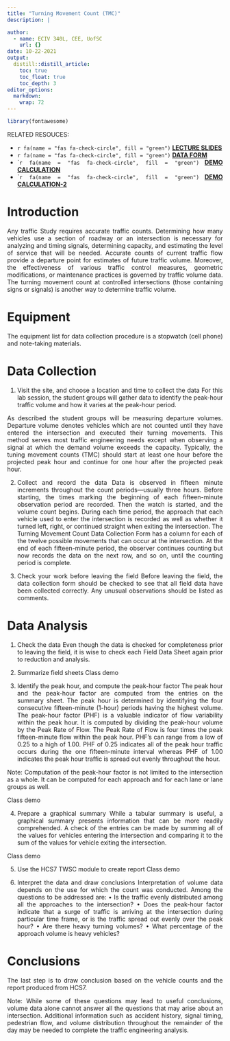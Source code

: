 ```yaml
---
title: "Turning Movement Count (TMC)"
description: |

author:
  - name: ECIV 340L, CEE, UofSC
    url: {}
date: 10-22-2021
output:
  distill::distill_article:
    toc: true
    toc_float: true
    toc_depth: 3
editor_options: 
  markdown: 
    wrap: 72
---
```


```{=html}
<style>
body {
text-align: justify}
</style>
```
```r
library(fontawesome)
```

RELATED RESOUCES:

-   `r fa(name = "fas fa-check-circle", fill = "green")` [**LECTURE
    SLIDES**](https://emailsc-my.sharepoint.com/:p:/g/personal/ahmedf_email_sc_edu/EXtCFYQJ4GRLn9_p5n4k3ZQBAx9EthgT5kYJkFwPh292iA?e=imDJ8O)
-   `r fa(name = "fas fa-check-circle", fill = "green")` [**DATA FORM**](https://emailsc-my.sharepoint.com/:b:/g/personal/ahmedf_email_sc_edu/EYi5ZStYdmpEpMWqIRxID-8BnerVjANjysGS2jnfwCsGPg?e=UJR3qM)
-   ``r fa(name = "fas fa-check-circle", fill = "green")` [**DEMO
    CALCULATION**](https://emailsc-my.sharepoint.com/:x:/g/personal/ahmedf_email_sc_edu/EZfzwW7fHHZLr88lyNo9LMMBFulv7yWZVSmzUM6Yy5FVYg?e=rRhrW2)
-   ``r fa(name = "fas fa-check-circle", fill = "green")` [**DEMO
    CALCULATION-2**](https://emailsc-my.sharepoint.com/:x:/g/personal/ahmedf_email_sc_edu/Ecx_4x50QRlFreQfdcB5Z18BeYpvmti1e7Hzns9Q98NUoQ?e=9N0Dyi)

# Introduction

Any traffic Study requires accurate traffic counts. Determining how many
vehicles use a section of roadway or an intersection is necessary for
analyzing and timing signals, determining capacity, and estimating the
level of service that will be needed. Accurate counts of current traffic
flow provide a departure point for estimates of future traffic volume.
Moreover, the effectiveness of various traffic control measures,
geometric modifications, or maintenance practices is governed by traffic
volume data. The turning movement count at controlled intersections
(those containing signs or signals) is another way to determine traffic
volume.

# Equipment

The equipment list for data collection procedure is a stopwatch (cell
phone) and note-taking materials.

# Data Collection

1.  Visit the site, and choose a location and time to collect the data
    For this lab session, the student groups will gather data to
    identify the peak-hour traffic volume and how it varies at the
    peak-hour period.

As described the student groups will be measuring departure volumes.
Departure volume denotes vehicles which are not counted until they have
entered the intersection and executed their turning movements. This
method serves most traffic engineering needs except when observing a
signal at which the demand volume exceeds the capacity. Typically, the
tuning movement counts (TMC) should start at least one hour before the
projected peak hour and continue for one hour after the projected peak
hour.

2.  Collect and record the data Data is observed in fifteen minute
    increments throughout the count periods---usually three hours.
    Before starting, the times marking the beginning of each
    fifteen-minute observation period are recorded. Then the watch is
    started, and the volume count begins. During each time period, the
    approach that each vehicle used to enter the intersection is
    recorded as well as whether it turned left, right, or continued
    straight when exiting the intersection. The Turning Movement Count
    Data Collection Form has a column for each of the twelve possible
    movements that can occur at the intersection. At the end of each
    fifteen-minute period, the observer continues counting but now
    records the data on the next row, and so on, until the counting
    period is complete.

3.  Check your work before leaving the field Before leaving the field,
    the data collection form should be checked to see that all field
    data have been collected correctly. Any unusual observations should
    be listed as comments.

# Data Analysis

1.  Check the data Even though the data is checked for completeness
    prior to leaving the field, it is wise to check each Field Data
    Sheet again prior to reduction and analysis.

2.  Summarize field sheets Class demo

3.  Identify the peak hour, and compute the peak-hour factor The peak
    hour and the peak-hour factor are computed from the entries on the
    summary sheet. The peak hour is determined by identifying the four
    consecutive fifteen-minute (1-hour) periods having the highest
    volume. The peak-hour factor (PHF) is a valuable indicator of flow
    variability within the peak hour. It is computed by dividing the
    peak-hour volume by the Peak Rate of Flow. The Peak Rate of Flow is
    four times the peak fifteen-minute flow within the peak hour. PHF's
    can range from a low of 0.25 to a high of 1.00. PHF of 0.25
    indicates all of the peak hour traffic occurs during the one
    fifteen-minute interval whereas PHF of 1.00 indicates the peak hour
    traffic is spread out evenly throughout the hour.

Note: Computation of the peak-hour factor is not limited to the
intersection as a whole. It can be computed for each approach and for
each lane or lane groups as well.

Class demo

4.  Prepare a graphical summary While a tabular summary is useful, a
    graphical summary presents information that can be more readily
    comprehended. A check of the entries can be made by summing all of
    the values for vehicles entering the intersection and comparing it
    to the sum of the values for vehicle exiting the intersection.

Class demo

5.  Use the HCS7 TWSC module to create report Class demo

6.  Interpret the data and draw conclusions Interpretation of volume
    data depends on the use for which the count was conducted. Among the
    questions to be addressed are: • Is the traffic evenly distributed
    among all the approaches to the intersection? • Does the peak-hour
    factor indicate that a surge of traffic is arriving at the
    intersection during particular time frame, or is the traffic spread
    out evenly over the peak hour? • Are there heavy turning volumes? •
    What percentage of the approach volume is heavy vehicles?

# Conclusions

The last step is to draw conclusion based on the vehicle counts and the
report produced from HCS7.

Note: While some of these questions may lead to useful conclusions,
volume data alone cannot answer all the questions that may arise about
an intersection. Additional information such as accident history, signal
timing, pedestrian flow, and volume distribution throughout the
remainder of the day may be needed to complete the traffic engineering
analysis.

